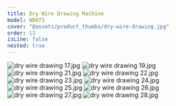 ```yaml
---
title: Dry Wire Drawing Machine
model: WD073
cover: "@assets/product_thumbs/dry-wire-drawing.jpg"
order: 13
isLine: false
nested: true
---
```



<ProductTabs />

![dry wire drawing 17.jpg](@assets/article_images/dry-wire-drawing/dry-wire-drawing-17.jpg)
![dry wire drawing 19.jpg](@assets/article_images/dry-wire-drawing/dry-wire-drawing-19.jpg)
![dry wire drawing 21.jpg](@assets/article_images/dry-wire-drawing/dry-wire-drawing-21.jpg)
![dry wire drawing 22.jpg](@assets/article_images/dry-wire-drawing/dry-wire-drawing-22.jpg)
![dry wire drawing 23.jpg](@assets/article_images/dry-wire-drawing/dry-wire-drawing-23.jpg)
![dry wire drawing 24.jpg](@assets/article_images/dry-wire-drawing/dry-wire-drawing-24.jpg)
![dry wire drawing 25.jpg](@assets/article_images/dry-wire-drawing/dry-wire-drawing-25.jpg)
![dry wire drawing 26.jpg](@assets/article_images/dry-wire-drawing/dry-wire-drawing-26.jpg)
![dry wire drawing 27.jpg](@assets/article_images/dry-wire-drawing/dry-wire-drawing-27.jpg)
![dry wire drawing 28.jpg](@assets/article_images/dry-wire-drawing/dry-wire-drawing-28.jpg)
